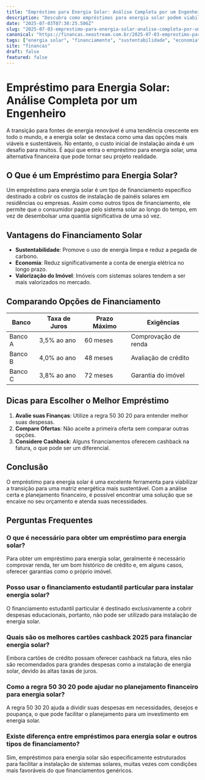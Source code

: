 ```yaml
---
title: "Empréstimo para Energia Solar: Análise Completa por um Engenheiro"
description: "Descubra como empréstimos para energia solar podem viabilizar seu projeto sustentável. Análise completa de opções e dicas práticas."
date: "2025-07-03T07:30:25.506Z"
slug: "2025-07-03-emprestimo-para-energia-solar-analise-completa-por-um-engenheiro"
canonical: "https://financas.neostream.com.br/2025-07-03-emprestimo-para-energia-solar-analise-completa-por-um-engenheiro"
tags: ["energia solar", "financiamento", "sustentabilidade", "economia", "engenharia"]
site: "financas"
draft: false
featured: false
---
```


# Empréstimo para Energia Solar: Análise Completa por um Engenheiro

A transição para fontes de energia renovável é uma tendência crescente em todo o mundo, e a energia solar se destaca como uma das opções mais viáveis e sustentáveis. No entanto, o custo inicial de instalação ainda é um desafio para muitos. É aqui que entra o empréstimo para energia solar, uma alternativa financeira que pode tornar seu projeto realidade.

## O Que é um Empréstimo para Energia Solar?

Um empréstimo para energia solar é um tipo de financiamento específico destinado a cobrir os custos de instalação de painéis solares em residências ou empresas. Assim como outros tipos de financiamento, ele permite que o consumidor pague pelo sistema solar ao longo do tempo, em vez de desembolsar uma quantia significativa de uma só vez.

## Vantagens do Financiamento Solar

- **Sustentabilidade**: Promove o uso de energia limpa e reduz a pegada de carbono.
- **Economia**: Reduz significativamente a conta de energia elétrica no longo prazo.
- **Valorização do Imóvel**: Imóveis com sistemas solares tendem a ser mais valorizados no mercado.

## Comparando Opções de Financiamento

| Banco | Taxa de Juros | Prazo Máximo | Exigências |
|-------|--------------|--------------|------------|
| Banco A | 3,5% ao ano | 60 meses | Comprovação de renda |
| Banco B | 4,0% ao ano | 48 meses | Avaliação de crédito |
| Banco C | 3,8% ao ano | 72 meses | Garantia do imóvel |

## Dicas para Escolher o Melhor Empréstimo

1. **Avalie suas Finanças**: Utilize a regra 50 30 20 para entender melhor suas despesas.
2. **Compare Ofertas**: Não aceite a primeira oferta sem comparar outras opções.
3. **Considere Cashback**: Alguns financiamentos oferecem cashback na fatura, o que pode ser um diferencial.

## Conclusão

O empréstimo para energia solar é uma excelente ferramenta para viabilizar a transição para uma matriz energética mais sustentável. Com a análise certa e planejamento financeiro, é possível encontrar uma solução que se encaixe no seu orçamento e atenda suas necessidades.

## Perguntas Frequentes

### O que é necessário para obter um empréstimo para energia solar?
Para obter um empréstimo para energia solar, geralmente é necessário comprovar renda, ter um bom histórico de crédito e, em alguns casos, oferecer garantias como o próprio imóvel.

### Posso usar o financiamento estudantil particular para instalar energia solar?
O financiamento estudantil particular é destinado exclusivamente a cobrir despesas educacionais, portanto, não pode ser utilizado para instalação de energia solar.

### Quais são os melhores cartões cashback 2025 para financiar energia solar?
Embora cartões de crédito possam oferecer cashback na fatura, eles não são recomendados para grandes despesas como a instalação de energia solar, devido às altas taxas de juros.

### Como a regra 50 30 20 pode ajudar no planejamento financeiro para energia solar?
A regra 50 30 20 ajuda a dividir suas despesas em necessidades, desejos e poupança, o que pode facilitar o planejamento para um investimento em energia solar.

### Existe diferença entre empréstimos para energia solar e outros tipos de financiamento?
Sim, empréstimos para energia solar são especificamente estruturados para facilitar a instalação de sistemas solares, muitas vezes com condições mais favoráveis do que financiamentos genéricos.